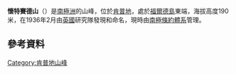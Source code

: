 {{coord|67|19|S|59|29|E|display=title}}

'''懷特賽德山'''（{{lang-en|Mount Whiteside}}）是[[南極洲|南極洲]]的山峰，位於[[肯普地|肯普地]]，處於[[福爾德島|福爾德島]]東端，海拔高度190米，在1936年2月由[[英國|英國]]研究隊發現和命名，現時由[[南極條約體系|南極條約體系]]管理。

==參考資料==
{{usgs-gazetteer}}

{{DEFAULTSORT:Mount Whiteside}}
[[Category:肯普地山峰|Category:肯普地山峰]]


{{KempLand-geo-stub}}